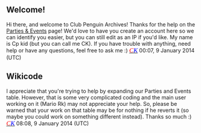 == Welcome! ==

Hi there, and welcome to Club Penguin Archives! Thanks for the help on the [[Parties & Events]] page! We'd love to have you create an account here so we can identify you easier, but you can still edit as an IP if you'd like. My name is Cp kid (but you can call me CK). If you have trouble with anything, need help or have any questions, feel free to ask me :) ''<big><font face="trebuchet ms">[[User:Cp kid|<span style="color:red">C</span>]][[User talk:Cp kid|<span style="color:blue">K</span>]]</font></big>'' 00:07, 9 January 2014 (UTC)

== Wikicode ==

I appreciate that you're trying to help by expanding our Parties and Events table. However, that is some very complicated coding and the main user working on it (Mario Rk) may not appreciate your help. So, please be warned that your work on that table may be for nothing if he reverts it (so maybe you could work on something different instead). Thanks so much :) ''<big><font face="trebuchet ms">[[User:Cp kid|<span style="color:red">C</span>]][[User talk:Cp kid|<span style="color:blue">K</span>]]</font></big>'' 08:08, 9 January 2014 (UTC)
